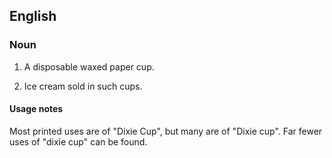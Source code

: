 ==English==

===Noun===
{{en-noun|head=[[Dixie]] [[cup|Cup]]}}

# {{context|North America|lang=en}} A disposable waxed paper cup.
# {{context|US|lang=en}} Ice cream sold in such cups.

====Usage notes====
Most printed uses are of "Dixie Cup", but many are of "Dixie cup". Far fewer uses of "dixie cup" can be found.